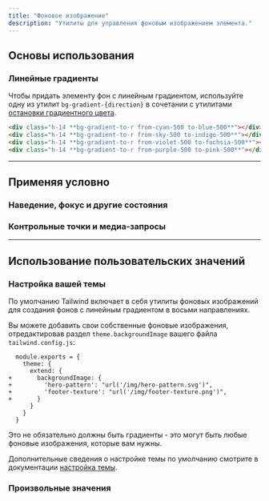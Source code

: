 ```yaml
---
title: "Фоновое изображение"
description: "Утилиты для управления фоновым изображением элемента."
---
```




## Основы использования

### Линейные градиенты

Чтобы придать элементу фон с линейным градиентом, используйте одну из утилит `bg-gradient-{direction}` в сочетании с утилитами [остановки градиентного цвета](/docs/gradient-color-stops).

<Example>
  <div class="space-y-4">
    <div class="h-14 rounded-lg bg-gradient-to-r from-cyan-500 to-blue-500"></div>
    <div class="h-14 rounded-lg bg-gradient-to-r from-sky-500 to-indigo-500"></div>
    <div class="h-14 rounded-lg bg-gradient-to-r from-violet-500 to-fuchsia-500"></div>
    <div class="h-14 rounded-lg bg-gradient-to-r from-purple-500 to-pink-500"></div>
  </div>
</Example>

```html
<div class="h-14 **bg-gradient-to-r from-cyan-500 to-blue-500**"></div>
<div class="h-14 **bg-gradient-to-r from-sky-500 to-indigo-500**"></div>
<div class="h-14 **bg-gradient-to-r from-violet-500 to-fuchsia-500**"></div>
<div class="h-14 **bg-gradient-to-r from-purple-500 to-pink-500**"></div>
```

---

## <Heading ignore>Применяя условно</Heading>

### <Heading ignore>Наведение, фокус и другие состояния</Heading>

<HoverFocusAndOtherStates defaultClass="bg-gradient-to-l" featuredClass="bg-gradient-to-r" />

### <Heading ignore>Контрольные точки и медиа-запросы</Heading>

<BreakpointsAndMediaQueries defaultClass="bg-gradient-to-l" featuredClass="bg-gradient-to-r" />

---

## Использование пользовательских значений

### Настройка вашей темы

По умолчанию Tailwind включает в себя утилиты фоновых изображений для создания фонов с линейным градиентом в восьми направлениях.

Вы можете добавить свои собственные фоновые изображения, отредактировав раздел `theme.backgroundImage` вашего файла `tailwind.config.js`:

```diff-js tailwind.config.js
  module.exports = {
    theme: {
      extend: {
+       backgroundImage: {
+         'hero-pattern': "url('/img/hero-pattern.svg')",
+         'footer-texture': "url('/img/footer-texture.png')",
+       }
      }
    }
  }
```

Это не обязательно должны быть градиенты - это могут быть любые фоновые изображения, которые вам нужны.

Дополнительные сведения о настройке темы по умолчанию смотрите в документации [настройка темы](/docs/theme#customizing-the-default-theme).

### Произвольные значения

<ArbitraryValues property="background-image" featuredClass="bg-[url('/img/hero-pattern.svg')]" />
